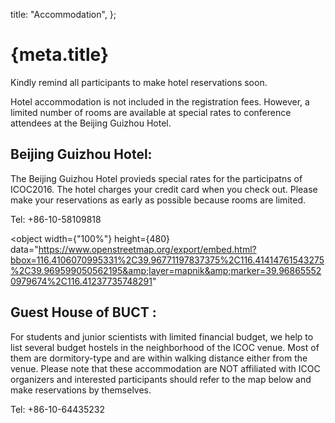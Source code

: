 
  title: "Accommodation",
};

<Head>
  <title>{`${meta.title} - ICCOC2023`}</title>
</Head>

# {meta.title}

Kindly remind all participants to make hotel reservations soon.

Hotel accommodation is not included in the registration fees. However, a limited number of rooms are available at
special rates to conference attendees at the Beijing Guizhou Hotel.

## Beijing Guizhou Hotel:

The Beijing Guizhou Hotel provieds special rates for the participatns of ICOC2016. The hotel charges your credit
card when you check out. Please make your reservations as early as possible because rooms are limited.

Tel: +86-10-58109818

<object
  width={"100%"}
  height={480}
  data="https://www.openstreetmap.org/export/embed.html?bbox=116.4106070995331%2C39.96771197837375%2C116.41414761543275%2C39.969599050562195&amp;layer=mapnik&amp;marker=39.968655520979674%2C116.41237735748291"
></object>

## Guest House of BUCT :

For students and junior scientists with limited financial budget, we help to list several budget hostels in the
neighborhood of the ICOC venue. Most of them are dormitory-type and are within walking distance either from the venue.
Please note that these accommodation are NOT affiliated with ICOC organizers and interested participants should refer
to the map below and make reservations by themselves.

Tel: +86-10-64435232

